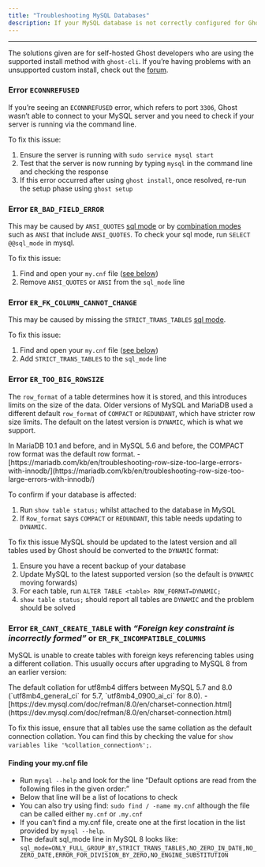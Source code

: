 ```yaml
---
title: "Troubleshooting MySQL Databases"
description: If your MySQL database is not correctly configured for Ghost, then you may run into some issues.
---
```


***

The solutions given are for self-hosted Ghost developers who are using the supported install method with `ghost-cli`. If you’re having problems with an unsupported custom install, check out the [forum](https://forum.ghost.org/).

### Error `ECONNREFUSED`

If you’re seeing an `ECONNREFUSED` error, which refers to port `3306`, Ghost wasn’t able to connect to your MySQL server and you need to check if your server is running via the command line.

To fix this issue:

1. Ensure the server is running with `sudo service mysql start`
2. Test that the server is now running by typing `mysql` in the command line and checking the response
3. If this error occurred after using `ghost install`, once resolved, re-run the setup phase using `ghost setup`

### Error `ER_BAD_FIELD_ERROR`

This may be caused by `ANSI_QUOTES` [sql mode](https://dev.mysql.com/doc/refman/8.0/en/sql-mode.html) or by [combination modes](https://dev.mysql.com/doc/refman/8.0/en/sql-mode.html#sqlmode_ansi) such as `ANSI` that include `ANSI_QUOTES`. To check your sql mode, run `SELECT @@sql_mode` in mysql.

To fix this issue:

1. Find and open your `my.cnf` file ([see below](#finding-your-mycnf-file))
2. Remove `ANSI_QUOTES` or `ANSI` from the `sql_mode` line

### Error `ER_FK_COLUMN_CANNOT_CHANGE`

This may be caused by missing the `STRICT_TRANS_TABLES` [sql mode](https://dev.mysql.com/doc/refman/8.0/en/sql-mode.html).

To fix this issue:

1. Find and open your `my.cnf` file ([see below](#finding-your-mycnf-file))
2. Add `STRICT_TRANS_TABLES` to the `sql_mode` line

### Error `ER_TOO_BIG_ROWSIZE`

The `row_format` of a table determines how it is stored, and this introduces limits on the size of the data. Older versions of MySQL and MariaDB used a different default `row_format` of `COMPACT` or `REDUNDANT`, which have stricter row size limits. The default on the latest version is `DYNAMIC`, which is what we support.

<Note>
In MariaDB 10.1 and before, and in MySQL 5.6 and before, the COMPACT row format was the default row format. - [https://mariadb.com/kb/en/troubleshooting-row-size-too-large-errors-with-innodb/](https://mariadb.com/kb/en/troubleshooting-row-size-too-large-errors-with-innodb/)

</Note>

To confirm if your database is affected:

1. Run `show table status;` whilst attached to the database in MySQL
2. If `Row_format` says `COMPACT` or `REDUNDANT`, this table needs updating to `DYNAMIC`.

To fix this issue MySQL should be updated to the latest version and all tables used by Ghost should be converted to the `DYNAMIC` format:

1. Ensure you have a recent backup of your database
2. Update MySQL to the latest supported version (so the default is `DYNAMIC` moving forwards)
3. For each table, run `ALTER TABLE <table> ROW_FORMAT=DYNAMIC;`
4. `show table status;` should report all tables are `DYNAMIC` and the problem should be solved

### Error `ER_CANT_CREATE_TABLE` with *“Foreign key constraint is incorrectly formed”* or `ER_FK_INCOMPATIBLE_COLUMNS`

MySQL is unable to create tables with foreign keys referencing tables using a different collation. This usually occurs after upgrading to MySQL 8 from an earlier version:

<Note>
The default collation for utf8mb4 differs between MySQL 5.7 and 8.0 (`utf8mb4_general_ci` for 5.7, `utf8mb4_0900_ai_ci` for 8.0). - [https://dev.mysql.com/doc/refman/8.0/en/charset-connection.html](https://dev.mysql.com/doc/refman/8.0/en/charset-connection.html)

</Note>

To fix this issue, ensure that all tables use the same collation as the default connection collation. You can find this by checking the value for `show variables like '%collation_connection%';`.

#### Finding your my.cnf file

* Run `mysql --help` and look for the line “Default options are read from the following files in the given order:”
* Below that line will be a list of locations to check
* You can also try using find: `sudo find / -name my.cnf` although the file can be called either `my.cnf` or `.my.cnf`
* If you can’t find a my.cnf file, create one at the first location in the list provided by `mysql --help`.
* The default sql\_mode line in MySQL 8 looks like: `sql_mode=ONLY_FULL_GROUP_BY,STRICT_TRANS_TABLES,NO_ZERO_IN_DATE,NO_ZERO_DATE,ERROR_FOR_DIVISION_BY_ZERO,NO_ENGINE_SUBSTITUTION`